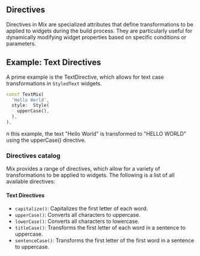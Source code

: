 ## Directives

Directives in Mix are specialized attributes that define transformations to be applied to widgets during the build process. They are particularly useful for dynamically modifying widget properties based on specific conditions or parameters.

## Example: Text Directives

A prime example is the TextDirective, which allows for text case transformations in `StyledText` widgets.

```dart {4}
const TextMix(
  'Hello World',
  style:  Style(
    upperCase(),
  ),
),
```

n this example, the text "Hello World" is transformed to "HELLO WORLD" using the upperCase() directive.

### Directives catalog

Mix provides a range of directives, which allow for a variety of transformations to be applied to widgets. The following is a list of all available directives:

#### Text Directives

- `capitalize()`: Capitalizes the first letter of each word.
- `upperCase()`: Converts all characters to uppercase.
- `lowerCase()`: Converts all characters to lowercase.
- `titleCase()`: Transforms the first letter of each word in a sentence to uppercase.
- `sentenceCase()`: Transforms the first letter of the first word in a sentence to uppercase.
